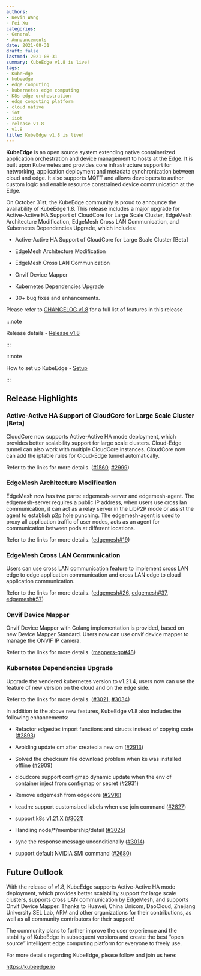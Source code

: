 ```yaml
---
authors:
- Kevin Wang
- Fei Xu
categories:
- General
- Announcements
date: 2021-08-31
draft: false
lastmod: 2021-08-31
summary: KubeEdge v1.8 is live!
tags:
- KubeEdge
- kubeedge
- edge computing
- kubernetes edge computing
- K8s edge orchestration
- edge computing platform
- cloud native
- iot
- iiot
- release v1.8
- v1.8
title: KubeEdge v1.8 is live!
---
```

**KubeEdge** is an open source system extending native containerized application orchestration and device management to hosts at the Edge. It is built upon Kubernetes and provides core infrastructure support for networking, application deployment and metadata synchronization between cloud and edge. It also supports MQTT and allows developers to author custom logic and enable resource constrained device communication at the Edge.

On October 31st, the KubeEdge community is proud to announce the availability of KubeEdge 1.8. This release includes a major upgrade for Active-Active HA Support of CloudCore for Large Scale Cluster, EdgeMesh Architecture Modification, EdgeMesh Cross LAN Communication, and Kubernetes Dependencies Upgrade, which includes:

- Active-Active HA Support of CloudCore for Large Scale Cluster [Beta]

- EdgeMesh Architecture Modification

- EdgeMesh Cross LAN Communication

- Onvif Device Mapper

- Kubernetes Dependencies Upgrade

- 30+ bug fixes and enhancements.

Please refer to [CHANGELOG v1.8](https://github.com/kubeedge/kubeedge/blob/master/CHANGELOG/CHANGELOG-1.8.md) for a full list of features in this release

:::note

Release details - [Release v1.8](https://github.com/kubeedge/kubeedge/releases/tag/v1.8.0)

:::

:::note

How to set up KubeEdge - [Setup](https://kubeedge.io/en/docs/setup/keadm/)

:::

## **Release Highlights**

### Active-Active HA Support of CloudCore for Large Scale Cluster [Beta]

CloudCore now supports Active-Active HA mode deployment, which provides better scalability support for large scale clusters. Cloud-Edge tunnel can also work with multiple CloudCore instances. CloudCore now can add the iptable rules for Cloud-Edge tunnel automatically.

Refer to the links for more details.
([#1560](https://github.com/kubeedge/kubeedge/issues/1560), [#2999](https://github.com/kubeedge/kubeedge/pull/2999))


### EdgeMesh Architecture Modification

EdgeMesh now has two parts: edgemesh-server and edgemesh-agent. 
The edgemesh-server requires a public IP address, when users use cross lan communication, it can act as a relay server in the LibP2P mode or assist the agent to establish p2p hole punching.
The edgemesh-agent is used to proxy all application traffic of user nodes, acts as an agent for communication between pods at different locations.

Refer to the links for more details.
([edgemesh#19](https://github.com/kubeedge/edgemesh/pull/19))


### EdgeMesh Cross LAN Communication

Users can use cross LAN communication feature to implement cross LAN edge to edge application communication and cross LAN edge to cloud application communication.

Refer to the links for more details.
([edgemesh#26](https://github.com/kubeedge/edgemesh/pull/26), [edgemesh#37](https://github.com/kubeedge/edgemesh/pull/37), [edgemesh#57](https://github.com/kubeedge/edgemesh/pull/57))


### Onvif Device Mapper

Onvif Device Mapper with Golang implementation is provided, based on new Device Mapper Standard.
Users now can use onvif device mapper to manage the ONVIF IP camera.

Refer to the links for more details.
([mappers-go#48](https://github.com/kubeedge/mappers-go/pull/48))


### Kubernetes Dependencies Upgrade

Upgrade the vendered kubernetes version to v1.21.4, users now can use the feature of new version on the cloud and on the edge side.

Refer to the links for more details.
([#3021](https://github.com/kubeedge/kubeedge/pull/3021), [#3034](https://github.com/kubeedge/kubeedge/pull/3034))


In addition to the above new features, KubeEdge v1.8 also includes the following enhancements:

- Refactor edgesite: import functions and structs instead of copying code ([#2893](https://github.com/kubeedge/kubeedge/pull/2893))

- Avoiding update cm after created a new cm ([#2913](https://github.com/kubeedge/kubeedge/pull/2913))

- Solved the checksum file download problem when ke was installed offline ([#2909](https://github.com/kubeedge/kubeedge/pull/2909))

- cloudcore support configmap dynamic update when the env of container inject from configmap or secret ([#2931](https://github.com/kubeedge/kubeedge/pull/2931))

- Remove edgemesh from edgecore ([#2916](https://github.com/kubeedge/kubeedge/pull/2916))

- keadm: support customsized labels when use join command ([#2827](https://github.com/kubeedge/kubeedge/pull/2827))

- support k8s v1.21.X ([#3021](https://github.com/kubeedge/kubeedge/pull/3021))

- Handling node/*/membership/detail ([#3025](https://github.com/kubeedge/kubeedge/pull/3025))

- sync the response message unconditionally ([#3014](https://github.com/kubeedge/kubeedge/pull/3014))

- support default NVIDIA SMI command ([#2680](https://github.com/kubeedge/kubeedge/pull/2680))

## **Future Outlook**

With the release of v1.8, KubeEdge supports Active-Active HA mode deployment, which provides better scalability support for large scale clusters, 
supports cross LAN communication by EdgeMesh, and supports Onvif Device Mapper. Thanks to Huawei, China 
Unicom, DaoCloud, Zhejiang University SEL Lab, ARM and other organizations for their contributions, as well as all community contributors for their support!

The community plans to further improve the user experience and the stability of KubeEdge in subsequent versions and create the best “open source” intelligent edge computing platform for everyone to freely use.

For more details regarding KubeEdge, please follow and join us here:

https://kubeedge.io

